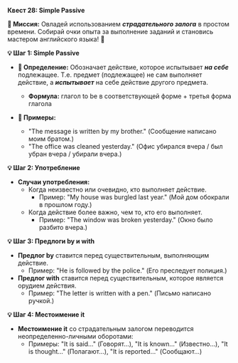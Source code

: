
**Квест 28: Simple Passive**

**🎯 Миссия:**
Овладей использованием ***страдательного залога*** в простом времени. Собирай очки опыта за выполнение заданий и становись мастером английского языка! 🌟

**💡 Шаг 1: Simple Passive**
- **📜 Определение:** Обозначает действие, которое испытывает ***на себе*** подлежащее. Т.е. предмет (подлежащее) не сам выполняет действие, а ***испытывает*** на себе действие другого предмета.
    - **Формула:** глагол <Highlight>to be</Highlight> в соответствующей форме + третья форма глагола

- **📝 Примеры:**
    - "The message is written by my brother." (Сообщение написано моим братом.)
    - "The office was cleaned yesterday." (Офис убирался вчера / был убран вчера / убирали вчера.)

**💡 Шаг 2: Употребление**
- **Случаи употребления:**
    - Когда <Highlight>неизвестно или очевидно,</Highlight> кто выполняет действие.
        - Пример: <Highlight>"My house was burgled last year."</Highlight> <Highlight>(Мой дом обокрали в прошлом году.)</Highlight>
    - Когда действие <Highlight>более важно,</Highlight> чем то, кто его выполняет.
        - Пример: <Highlight>"The window was broken yesterday."</Highlight> <Highlight>(Окно было разбито вчера.)</Highlight>

**💡 Шаг 3: Предлоги by и with**
- **Предлог by** ставится перед существительным, <Highlight>выполняющим</Highlight> действие.
    - Пример: <Highlight>"He is followed by the police."</Highlight> <Highlight>(Его преследует полиция.)</Highlight>
- **Предлог with** ставится перед существительным, которое <Highlight>является</Highlight> орудием действия.
    - Пример: <Highlight>"The letter is written with a pen."</Highlight> <Highlight>(Письмо написано ручкой.)</Highlight>

**💡 Шаг 4: Местоимение it**
- **Местоимение it** со страдательным залогом переводится <Highlight>неопределенно-личными оборотами:</Highlight>
    - Примеры: <Highlight>"It is said…" (Говорят…),</Highlight> <Highlight>"It is known…" (Известно…),</Highlight> <Highlight>"It is thought…" (Полагают…),</Highlight> <Highlight>"It is reported…" (Сообщают…)</Highlight>
